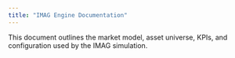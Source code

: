 ```yaml
---
title: "IMAG Engine Documentation"
---
```


This document outlines the market model, asset universe, KPIs, and configuration used by the IMAG simulation.
